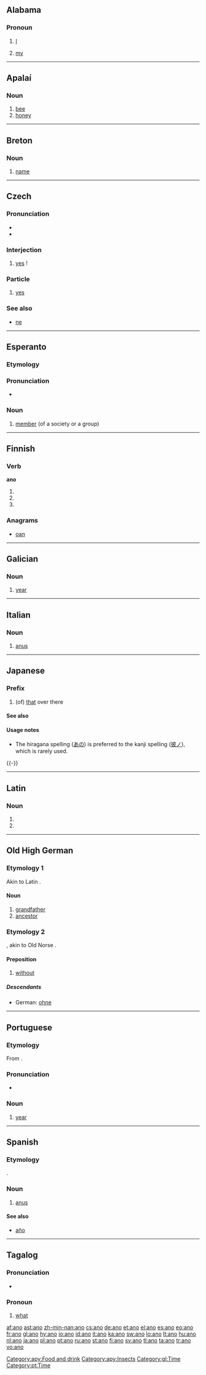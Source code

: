 {{also|-ano|Ano|año|anō}}
==Alabama==

===Pronoun===
{{infl|akz|pronoun}}

# {{context|personal pronoun}} [[I]]
# {{context|possessive pronoun}} [[my]]

----

==Apalaí==

===Noun===
{{infl|apy|noun}}

# [[bee]]
# [[honey]]

[[Category:apy:Food and drink]]
[[Category:apy:Insects]]

----

==Breton==

===Noun===
{{infl|br|noun|g=m}}

# [[name]]

----

==Czech==

===Pronunciation===
* {{IPA|/'ɐno/|lang=cs}}
* {{audio|Cs-ano.ogg|audio}}

===Interjection===
{{infl|cs|interjection}}

# [[yes]] !

===Particle===
{{infl|cs|particle}}

# [[yes]]

===See also===
* [[ne]]

----

==Esperanto==

===Etymology===
{{back-form|-ano|lang=eo}}

===Pronunciation===
* {{IPA|/ˈa.no/|lang=eo}}

===Noun===
{{eo-noun}}

# [[member]] (of a society or a group)

----

==Finnish==

===Verb===
'''ano'''

# {{fi-form of|anoa|type=verb|mood=indicative|tense=present connegative}}
# {{fi-form of|anoa|type=verb|pr=second-person|pl=singular|mood=imperative|tense=present}}
# {{fi-form of|anoa|type=verb|pr=second-person|pl=singular|mood=imperative|tense=present connegative}}

===Anagrams===
* [[oan#Finnish|oan]]

----

==Galician==

===Noun===
{{gl-noun|m}}

# [[year]]

[[Category:gl:Time]]

----

==Italian==

===Noun===
{{it-noun|an|m|o|i}}

# [[anus]]

----

==Japanese==

===Prefix===
{{ja-pos|r|prefix|hira=あの|kanji=彼ノ}}

# (of) [[that]] over there

====See also====
{{Japanese demonstratives}}

====Usage notes====
* The hiragana spelling ([[あの]]) is preferred to the kanji spelling ([[彼ノ]]), which is rarely used.

{{-}}

----

==Latin==

===Noun===
{{la-noun-form|ānō}}

# {{inflection of|[[anus#Latin|ānus]]||dat|s}}
# {{inflection of|[[anus#Latin|ānus]]||abl|s}}

----

==Old High German==

===Etymology 1===
Akin to Latin {{term|anus|lang=la}}.

====Noun====
{{infl|goh|noun|g=m}}

# [[grandfather]]
# [[ancestor]]

===Etymology 2===
{{proto|Germanic|lang=goh}}, akin to Old Norse {{term|án|lang=non}}.

====Preposition====
{{infl|goh|preposition|head=āno}}

# [[without]]

=====Descendants=====
* German: [[ohne]]

----

==Portuguese==

===Etymology===
From {{etyl|la|pt}} {{term|annus||year|lang=la}}.

===Pronunciation===
* {{IPA|/'ʌnu/|/'ãno/|lang=pt}}

===Noun===
{{pt-noun-m}}

# [[year]]

[[Category:pt:Time]]

----

==Spanish==

===Etymology===
{{etyl|la|es}} {{term|anus|lang=la}}.

===Noun===
{{es-noun-m}}

# [[anus]]

====See also====
* [[año]]

----

==Tagalog==

===Pronunciation===
* {{IPA|/a'no/|lang=tl}}

===Pronoun===
{{infl|tl|pronoun}}

# {{interrogative|lang=tl}} [[what]]

[[af:ano]]
[[ast:ano]]
[[zh-min-nan:ano]]
[[cs:ano]]
[[de:ano]]
[[et:ano]]
[[el:ano]]
[[es:ano]]
[[eo:ano]]
[[fr:ano]]
[[gl:ano]]
[[hy:ano]]
[[io:ano]]
[[id:ano]]
[[it:ano]]
[[ka:ano]]
[[sw:ano]]
[[lo:ano]]
[[lt:ano]]
[[hu:ano]]
[[nl:ano]]
[[ja:ano]]
[[pl:ano]]
[[pt:ano]]
[[ru:ano]]
[[st:ano]]
[[fi:ano]]
[[sv:ano]]
[[tl:ano]]
[[ta:ano]]
[[tr:ano]]
[[vo:ano]]